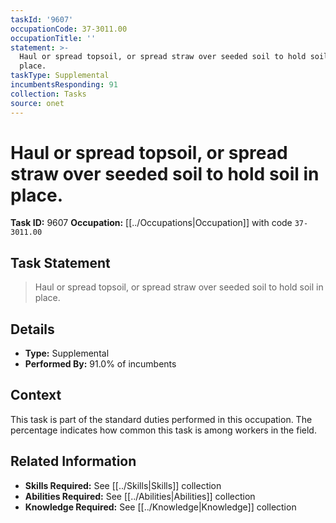 ```yaml
---
taskId: '9607'
occupationCode: 37-3011.00
occupationTitle: ''
statement: >-
  Haul or spread topsoil, or spread straw over seeded soil to hold soil in
  place.
taskType: Supplemental
incumbentsResponding: 91
collection: Tasks
source: onet
---
```

# Haul or spread topsoil, or spread straw over seeded soil to hold soil in place.

**Task ID:** 9607
**Occupation:** [[../Occupations|Occupation]] with code `37-3011.00`

## Task Statement

> Haul or spread topsoil, or spread straw over seeded soil to hold soil in place.

## Details

- **Type:** Supplemental
- **Performed By:** 91.0% of incumbents

## Context

This task is part of the standard duties performed in this occupation. The percentage indicates how common this task is among workers in the field.

## Related Information

- **Skills Required:** See [[../Skills|Skills]] collection
- **Abilities Required:** See [[../Abilities|Abilities]] collection
- **Knowledge Required:** See [[../Knowledge|Knowledge]] collection
